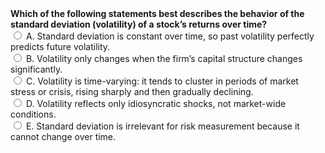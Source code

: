 ::: {.question-block}
<form onsubmit="event.preventDefault(); checkAnswer('module2_mcq_q33')" data-correct-answer="C">
<strong style="display: block;">
Which of the following statements best describes the behavior of the standard deviation (volatility) of a stock’s returns over time?
</strong>
<label><input type="radio" name="module2_mcq_q33" value="A"> A. Standard deviation is constant over time, so past volatility perfectly predicts future volatility.</label><br>
<label><input type="radio" name="module2_mcq_q33" value="B"> B. Volatility only changes when the firm’s capital structure changes significantly.</label><br>
<label><input type="radio" name="module2_mcq_q33" value="C"> C. Volatility is time-varying: it tends to cluster in periods of market stress or crisis, rising sharply and then gradually declining.</label><br>
<label><input type="radio" name="module2_mcq_q33" value="D"> D. Volatility reflects only idiosyncratic shocks, not market-wide conditions.</label><br>
<label><input type="radio" name="module2_mcq_q33" value="E"> E. Standard deviation is irrelevant for risk measurement because it cannot change over time.</label><br>
</form>
<div id="feedback-module2_mcq_q33" class="feedback" data-status="" style="display:none;">
✅ Correct: C. Stock volatility is not constant — it is **time-varying**.  
Periods of market stress (e.g., crises) often show volatility spikes, followed by gradual normalization.  
This property is known as **volatility clustering**, and it is central to risk modeling in finance (e.g., ARCH/GARCH models).
</div>
:::
